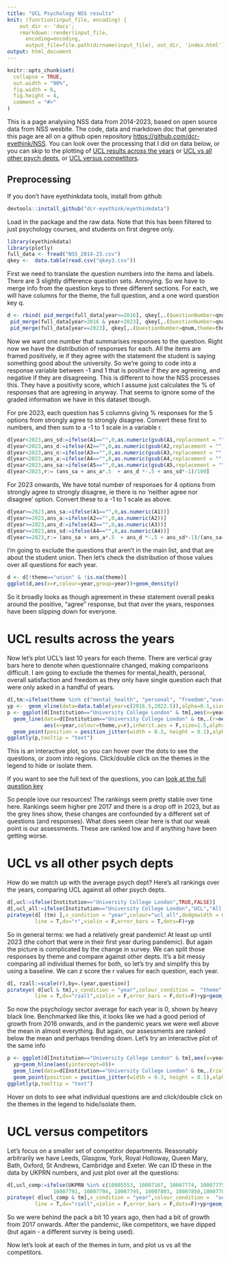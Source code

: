 ```yaml
---
title: "UCL Psychology NSS results"
knit: (function(input_file, encoding) {
    out_dir <- 'docs';
    rmarkdown::render(input_file,
      encoding=encoding,
      output_file=file.path(dirname(input_file), out_dir, 'index.html'))})
output: html_document
---
```


```r
knitr::opts_chunk$set(
  collapse = TRUE,
  out.width = "90%",
  fig.width = 6, 
  fig.height = 4,
  comment = "#>"
)
```

This is a page analysing NSS data from 2014-2023, based on open source data from NSS wesbite. The code, data and markdown doc that generated this page are all on a github open repository <https://github.com/dcr-eyethink/NSS>. You can look over the processing that I did on data below, or you can skip to the plotting of [UCL results across the years] or [UCL vs all other psych depts], or [UCL versus competitors].

## Preprocessing

If you don't have eyethinkdata tools, install from github

```r
devtools::install_github("dcr-eyethink/eyethinkdata")
```

Load in the package and the raw data. Note that this has been filtered to just psychology courses, and students on first degree only.

```r
library(eyethinkdata)
library(plotly)
full_data <- fread("NSS_2014-23.csv")
qkey <-  data.table(read.csv("qkey3.csv"))
```

First we need to translate the question numbers into the items and labels. There are 3 slightly difference question sets. Annoying. So we have to merge info from the question keys to three different sections. For each, we will have columns for the theme, the full question, and a one word question key q.

```r
d <- rbind( pid_merge(full_data[year<=2016], qkey[,.(QuestionNumber=qnum,theme=theme2014,q=item2014,question=set_full2014)],link="QuestionNumber"),
 pid_merge(full_data[year>2016 & year<2023], qkey[,.(QuestionNumber=qnum,theme=theme2017,q=item2017, question=set_full2017)],link="QuestionNumber"),
 pid_merge(full_data[year==2023], qkey[,.(QuestionNumber=qnum,theme=theme2023,q=item2023, question=set_full2023)],link="QuestionNumber"))

```

Now we want one number that summarises responses to the question. Right now we have the distribution of responses for each. All the items are framed positively, ie if they agree with the statement the student is saying something good about the university. So we're going to code into a response variable between -1 and 1 that is positive if they are agreeing, and negative if they are disagreeing. This is different to how the NSS processes this. They have a positivity score, which I assume just calculates the % of responses that are agreeing in anyway. That seems to ignore some of the graded information we have in this dataset tbough.

For pre 2023, each question has 5 columns giving % responses for the 5 options from strongly agree to strongly disagree. Convert these first to numbers, and then sum to a -1 to 1 scale in a variable r.

```r
d[year<2023,ans_sd:=ifelse(A1=="",0,as.numeric(gsub(A1,replacement = "",pattern="%")))]
d[year<2023,ans_d:=ifelse(A2=="",0,as.numeric(gsub(A2,replacement = "",pattern="%")))]
d[year<2023,ans_n:=ifelse(A3=="",0,as.numeric(gsub(A3,replacement = "",pattern="%")))]
d[year<2023,ans_a:=ifelse(A4=="",0,as.numeric(gsub(A4,replacement = "",pattern="%")))]
d[year<2023,ans_sa:=ifelse(A5=="",0,as.numeric(gsub(A5,replacement = "",pattern="%")))]
d[year<2023,r:= (ans_sa + ans_a*.5  + ans_d *-.5 + ans_sd*-1)/100]
```

For 2023 onwards, We have total number of responses for 4 options from strongly agree to strongly disagree, ie there is no 'neither agree nor disagree' option. Convert these to a -1 to 1 scale as above.

```r
d[year>=2023,ans_sa:=ifelse(A1=="",0,as.numeric(A1))]
d[year>=2023,ans_a:=ifelse(A2=="",0,as.numeric(A2))]
d[year>=2023,ans_d:=ifelse(A3=="",0,as.numeric(A3))]
d[year>=2023,ans_sd:=ifelse(A4=="",0,as.numeric(A4))]
d[year>=2023,r:= (ans_sa + ans_a*.5  + ans_d *-.5 + ans_sd*-1)/(ans_sa+ans_a+ans_d+ans_sd)]
```

I'm going to exclude the questions that aren't in the main list, and that are about the student union. Then let's check the distribution of those values over all questions for each year.

```r
d <- d[!theme=="union" & !is.na(theme)]
ggplot(d,aes(x=r,colour=year,group=year))+geom_density()
```

So it broadly looks as though agreement in these statement overall peaks around the positive, "agree" response, but that over the years, responses have been slipping down for everyone.

# UCL results across the years

Now let's plot UCL's last 10 years for each theme. There are vertical gray bars here to denote when questionnaire changed, making comparisons difficult. I am going to exclude the themes for mental_health, personal, overall satisfaction and freedom as they only have single question each that were only asked in a handful of years. 

```r
d[,tm:=ifelse(theme %in% c("mental_health", "personal", "freedom","overall"),FALSE,TRUE)]
yp <-  geom_vline(data=data.table(year=c(2016.5,2022.5)),alpha=0.1,size=3,aes(xintercept=year))
p <- ggplot(d[Institution=="University College London" & tm],aes(x=year,y=r,colour=theme,text=paste(theme,q)))+yp+
  geom_line(data=d[Institution=="University College London" & tm,.(r=mean(r)),by=.(year,theme)],
            aes(x=year,colour=theme,y=r),inherit.aes = F,size=1.5,alpha=.4)+
  geom_point(position = position_jitter(width = 0.3, height = 0.1),alpha=.6,size=2)+theme_bw()
ggplotly(p,tooltip = "text")
```

This is an interactive plot, so you can hover over the dots to see the questions, or zoom into regions. Click/double click on the themes in the legend to hide or isolate them. 

If you want to see the full text of the questions, you can [look at the full question key](https://github.com/dcr-eyethink/NSS/blob/main/qkey3.csv)

So people love our resources! The rankings seem pretty stable over time here. Rankings seem higher pre 2017 and there is a drop off in 2023, but as the grey lines show, these changes are confounded by a different set of questions (and responses). What does seem clear here is that our weak point is our assessments. These are ranked low and if anything have been getting worse.

# UCL vs all other psych depts

How do we match up with the average psych dept? Here's all rankings over the years, comparing UCL against all other psych depts.

```r
d[,ucl:=ifelse(Institution=="University College London",TRUE,FALSE)]
d[,ucl_all:=ifelse(Institution=="University College London","UCL","All other")]
pirateye(d[ (tm) ],x_condition = "year",colour="ucl_all",dodgewidth = 0,
         line = T,dv="r",violin = F,error_bars = T,dots=F)+yp
```

So in general terms: we had a relatively great pandemic! At least up until 2023 (the cohort that were in their first year during pandemic). But again the picture is complicated by the change in survey. We can split those responses by theme and compare against other depts. It's a bit messy comparing all individual themes for both, so let's try and simplify this by using a baseline. We can z score the r values for each question, each year.

```r
d[, rzall:=scale(r),by=.(year,question)]
pirateye( d[ucl & tm],x_condition = "year",colour_condition =  "theme",dodgewidth = 0,
         line = T,dv="rzall",violin = F,error_bars = F,dots=F)+yp+geom_hline(aes(yintercept=0))
```

So now the psychology sector average for each year is 0, shown by heavy black line. Benchmarked like this, it looks like we had a good period of growth from 2016 onwards, and in the pandemic years we were well above the mean in almost everything. But again, our assessments are ranked below the mean and perhaps trending down. Let's try an interactive plot of the same info

```r
p <- ggplot(d[Institution=="University College London" & tm],aes(x=year,y=rzall,colour=theme,text=paste(theme,q)))+
  yp+geom_hline(aes(yintercept=0))+
  geom_line(data=d[Institution=="University College London" & tm,.(rzall=mean(rzall)),by=.(year,theme)],aes(x=year,colour=theme,y=rzall),inherit.aes = F,size=1.5,alpha=.4)+
  geom_point(position = position_jitter(width = 0.3, height = 0.1),alpha=.6,size=2)+theme_bw()
ggplotly(p,tooltip = "text")
```

Hover on dots to see what individual questions are and click/double click on the themes in the legend to hide/isolate them.

# UCL versus competitors

Let's focus on a smaller set of competitor departments. Reasonably arbitrarily we have  Leeds, Glasgow, York, Royal Holloway, Queen Mary, Bath, Oxford, St Andrews, Cambridge and Exeter. We can ID these in the data by UKPRN numbers, and just plot over all the questions:

```r
d[,ucl_comp:=ifelse(UKPRN %in% c(10005553, 10007167, 10007774, 10007775, 10007788, 
               10007792, 10007794, 10007795, 10007803, 10007850,10007784),TRUE,FALSE)]
pirateye( d[ucl_comp & tm],x_condition = "year",colour_condition =  "ucl_all",dodgewidth = 0,
         line = T,dv="rzall",violin = F,error_bars = F,dots=F)+yp+geom_hline(aes(yintercept=0))
```

So we were behind the pack a bit 10 years ago, then had a bit of growth from 2017 onwards. After the pandemic, like competitors, we have dipped (but again - a different survey is being used).

Now let's look at each of the themes in turn, and plot us vs all the competitors.

```r

```


